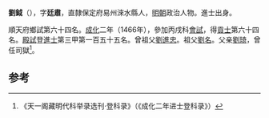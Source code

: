 '''劉鉞'''（{{bd|1434年||？}}），字'''廷肅'''，直隸保定府易州淶水縣人，[[明朝|明朝]]政治人物。進士出身。

順天府鄉試第六十四名。[[成化|成化]]二年（1466年），參加丙戌科[[會試|會試]]，得[[貢士|貢士]]第六十四名。[[殿試|殿試]]登[[進士|進士]]第三甲第一百五十五名。曾祖父[[劉進忠|劉進忠]]。祖父[[劉名|劉名]]。父亲[[劉琦|劉琦]]，曾任司獄<ref>《天一阁藏明代科举录选刊·登科录》（《成化二年进士登科录》）</ref>。

==参考==
{{reflist}}
{{明朝人物小作品}}
{{成化二年丙戌科殿試金榜}}